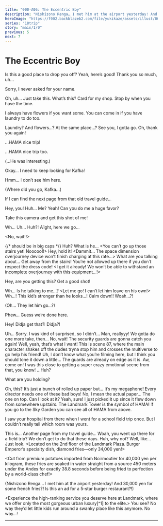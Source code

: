 ```yaml
---
title: "000-A06: The Eccentric Boy"
description: "Nishizono Renga… I met him at the airport yesterday! And 30,000 yen for some french fries?!"
heroImage: "https://f002.backblazeb2.com/file/yukikaze/assets/illust/005_01.jpg"
series: "18trip"
story: "main/1/0"
previous: 5
next: 7
---
```



# The Eccentric Boy

<Divider loc="Landmark Plaza"/>

<StoryImg src="https://f002.backblazeb2.com/file/yukikaze/tl/main_1_0/6-1.jpg" alt="1" />

<Bubble character="Nagi" name="Florist">
Is this a good place to drop you off?
</Bubble>

<Bubble mc>
Yeah, here’s good! Thank you so much, uh…

Sorry, I never asked for your name.
</Bubble>

<Bubble character="Nagi" name="Florist">
Oh, uh… Just take this.
</Bubble>

<StoryImg src="https://f002.backblazeb2.com/file/yukikaze/assets/obj/007.webp" alt="Business card" type="obj" />

<Bubble mc>
What’s this?
</Bubble>

<Bubble character="Nagi" name="Florist">
Card for my shop. Stop by when you have the time.

I always have flowers if you want some. You can come in if you have laundry to do too.
</Bubble>

<Bubble mc>
Laundry? And flowers…? At the same place…?
</Bubble>

<Bubble character="Nagi" name="Florist">
See you, I gotta go.
</Bubble>

<Bubble mc>
Oh, thank you again!

…HAMA nice trip!
</Bubble>

<Bubble character="Nagi" name="Florist">
…HAMA nice trip too.
</Bubble>

<Bubble mc>
<p class="t">(...He was interesting.)</p>

Okay… I need to keep looking for Kafka!
</Bubble>

<Divider loc="Landmark Plaza - First Floor"/>

<Bubble mc>
Hmm… I don’t see him here.

<p class="t">(Where did you go, Kafka…)</p>

If I can find the next page from that old travel guide…
</Bubble>

<StoryImg src="https://f002.backblazeb2.com/file/yukikaze/tl/main_1_0/6-2.jpg" alt="2" />

<Bubble character="Akuta" name="Boy with Headband">
Hey, you!
</Bubble>

<Bubble mc>
Huh… Me?
</Bubble>

<Bubble character="Akuta" name="Boy with Headband">
Yeah! Can you do me a huge favor?

Take this camera and get this shot of me!
</Bubble>

<Bubble mc>
Wh… Uh… Huh?!
</Bubble>

<Bubble character="Akuta" name="Boy with Headband">
A’ight, here we go…

<p class="big">&lt;&NoBreak;No, wait!!&NoBreak;&gt;</p> {/* should be in big caps */}
</Bubble>

<Bubble mc>
Huh? What is he…
</Bubble>

<Bubble character="Akuta" name="Boy with Headband">
&lt;&NoBreak;You can’t go up those stairs yet! Nooooo!!&NoBreak;&gt;
</Bubble>

<Bubble character="Security Guard A">
Hey, hold it!
</Bubble>

<StoryImg src="https://f002.backblazeb2.com/file/yukikaze/assets/illust/005_01.jpg" alt="005_01" type="cg" />

<Bubble character="Akuta" name="Boy with Headband">
&lt;&NoBreak;Dammit… The space dimension overjourney device won’t finish charging at this rate…&NoBreak;&gt;
</Bubble>

<Bubble character="Security Guard B">
What are you talking about… Get away from the stairs! You’re not allowed up there if you don’t respect the dress code!
</Bubble>

<Bubble character="Akuta" name="Boy with Headband">
&lt;&NoBreak;I get it already! We won’t be able to withstand an incomplete overjourney with this equipment…!&NoBreak;&gt;

Hey, are you getting this? Get a good shot!
</Bubble>

<Bubble mc>
Wh… Is he talking to me…?
</Bubble>

<Bubble character="Akuta" name="Boy with Headband">
&lt;&NoBreak;Let me go! I can’t let him leave on his own!&NoBreak;&gt;
</Bubble>

<Bubble character="Security Guard A">
Wh…! This kid’s stronger than he looks…!
</Bubble>

<Bubble character="Security Guard B">
Calm down!!
</Bubble>

<Bubble character="Akuta" name="Boy with Headband">
Woah…?!
</Bubble>

<Bubble mc>
<p class="t">(Oh… They let him go…?)</p>
</Bubble>

<Bubble character="Akuta" name="Boy with Headband">
Phew… Guess we’re done here.

Hey! Didja get that?! Didja?!
</Bubble>

<Bubble mc>
Uh… Sorry. I was kind of surprised, so I didn’t…
</Bubble>

<Bubble character="Akuta" name="Boy with Headband">
Man, reallyyy! We gotta do one more take, then…
</Bubble>

<Bubble mc>
No, wait! The security guards are gonna catch you again!
</Bubble>

<Bubble character="Akuta" name="Boy with Headband">
Well, yeah, that’s what I want! This is scene 87, where the main character shakes off the dudes tryna stop him and crosses the multiverse to go help his friend!
</Bubble>

<Bubble mc>
Uh, I don’t know what you’re filming here, but I think you should tone it down a little… The guards are already on edge as it is.
</Bubble>

<Bubble character="Akuta" name="Boy with Headband">
Aw, come on! I was this close to getting a super crazy emotional scene from that, you know!
</Bubble>

<Bubble mc>
…Huh?

What are you holding?
</Bubble>

<StoryImg src="https://f002.backblazeb2.com/file/yukikaze/assets/obj/008.webp" alt="Travel guide in hand" type="obj" />

<Bubble character="Akuta" name="Boy with Headband">
Oh, this? It’s just a bunch of rolled up paper but… It’s my megaphone! Every director needs one of these bad boys!
</Bubble>

<Bubble mc>
No, I mean the actual paper… The one on top. Can I look at it?
</Bubble>

<Bubble character="Akuta" name="Boy with Headband">
Yeah, sure! I just picked it up since it flew down from somewhere upstairs.
</Bubble>

<StoryImg src="https://f002.backblazeb2.com/file/yukikaze/assets/obj/009.webp" alt="Travel guide" type="obj" />

<Box type="paper">
The Landmark Tower is the symbol of HAMA! If you go to the Sky Garden you can see all of HAMA from above.

I saw your hospital from there when I went for a school field trip once. But I couldn’t really tell which room was yours.
</Box>

<Bubble mc>
This is… Another page from my travel guide…
</Bubble>

<Bubble character="Akuta" name="Boy with Headband">
Woah, you went up there for a field trip? We don’t get to do that these days.
</Bubble>

<Bubble mc>
Huh, why not?
</Bubble>

<Bubble character="Akuta" name="Boy with Headband">
Well, like… Just look.
</Bubble>

<StoryImg src="https://f002.backblazeb2.com/file/yukikaze/tl/main_1_0/6-3.jpg" alt="3" />

<Bubble character="Renga" hologram>
&lt;&NoBreak;Located on the 2nd floor of the Landmark Plaza. Burger Emperor’s specialty dish, diamond fries—only 34,000 yen!&NoBreak;&gt;

&lt;&NoBreak;Cut from premium potatoes imported from Noirmoutier for 40,000 yen per kilogram, these fries are soaked in water straight from a source 450 meters under the Andes for exactly 38.8 seconds before being fried to perfection by a world-class chef!&NoBreak;&gt;
</Bubble>

<Bubble mc>
<p class="t">(Nishizono Renga… I met him at the airport yesterday! And 30,000 yen for some french fries?! Is this an ad for a 5-star burger restaurant?!)</p>
</Bubble>

<Bubble character="Renga" hologram>
&lt;&NoBreak;Experience the high-ranking service you deserve here at Landmark, where we offer only the most gorgeous urban luxury[^1] to the elite.&NoBreak;&gt;
</Bubble>

<Bubble character="Akuta" name="Boy with Headband">
You see? No way they’d let little kids run around a swanky place like this anymore.
</Bubble>

<Bubble mc>
No way…!
</Bubble>

---

[^1]: In the original, Renga throws in a lot of buzzwords such as "gorgeous," "urban," and "high-rank" without thinking about them too much, which makes the sentence sound a bit nonsensical, or as if he doesnt know what hes talking about.
